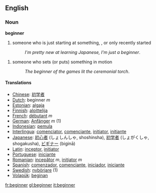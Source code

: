 ==English==
===Noun===

'''beginner'''
{{WikiSaurus-link}}
#someone who is just starting at something, , or only recently started
#:''I'm pretty new at learning Japanese, I'm just a beginner''.

#someone who sets (or puts) something in motion
#:''The beginner of the games lit the ceremonial torch''.

==== Translations ====
*[[Chinese]]: [[初学者]]
*[[Dutch]]: beginner ''m''
*[[Estonian]]: [[algaja]]
*[[Finnish]]: [[aloittelija]]
*[[French]]: [[débutant]] ''m''
*[[German]]: [[Anfänger]] ''m'' (1)
*[[Indonesian]]: [[mula|pemula]]
*[[Interlingua]]: [[comenciator]], [[comenciante]], [[initiator]], [[initiante]]
*[[Japanese]]: [[初心者]] (しょしんしゃ, shoshinsha), [[初学者]] (しょがくしゃ, shogakusha), [[ビギナー]] (biginā)
*[[Latin]]: [[inceptor]], [[initiator]]
*[[Portuguese]]: [[iniciante]]
*[[Romanian]]: [[incepător]] ''m'', [[iniţiator]] ''m''
*[[Spanish]]: [[comenzador]], [[comenciante]], [[iniciador]], [[iniciante]]
*[[Swedish]]: [[nybörjare]] (1) 
*[[Volapük]]: [[beginan]]

[[fr:beginner]]
[[gl:beginner]]
[[it:beginner]]